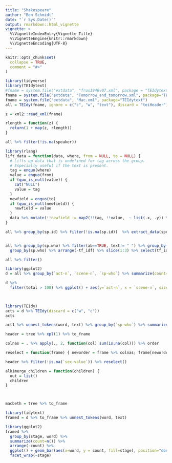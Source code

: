 ```yaml
---
title: "Shakespeare"
author: "Ben Schmidt"
date: "`r Sys.Date()`"
output: rmarkdown::html_vignette
vignette: >
  %\VignetteIndexEntry{Vignette Title}
  %\VignetteEngine{knitr::rmarkdown}
  %\VignetteEncoding{UTF-8}
---
```


```r
knitr::opts_chunk$set(
  collapse = TRUE,
  comment = "#>"
)
```


```r
library(tidyverse)
library(TEIdytext)
#fname = system.file("extdata", "frus1946v07.xml", package = "TEIdytext")
fname = system.file("extdata", "Tomorrow_and_tomorrow.xml", package="TEIdytext")
fname = system.file("extdata", "Mac.xml", package="TEIdytext")
all = TEIdy(fname, ignore = c("c", "w", "text"), discard = "teiHeader")

z = xml2::read_xml(fname)

rlength = function(z) {
  return(1 + map(z, rlength))
}

all %>% filter(!is.na(speaker))

library(rlang)
lift_data = function(data, where, from = NULL, to = NULL) {
  # Lifts up data that is undefined for tag across the group.
  # Especially useful if the text is present.
  tag = enquo(where)
  value = enquo(from)
  if (quo_is_null(value)) {
    cat("NULL")
    value = tag
  }
  newfield = enquo(to)
  if (quo_is_null(newfield)) {
    newfield = value 
  }
  data %>% mutate(!!newfield := map2(!!tag, !!value,  ~ list(.x, .y)) %>% discard(~is.na(.[[1]])) %>% map(pluck,2) %>% compact %>% paste(collapse = "--"))
}

all %>% group_by(sp.id) %>% filter(!is.na(sp.id))  %>% extract_data(speaker, text, speaker) %>% select(sp.who, speaker, text) %>% ungroup %>% group_by(sp.who, speaker) %>% summarize(count=n()) 


all %>% group_by(sp.who) %>% filter(ab==TRUE, text!= " ") %>% group_by(sp.who, text) %>% summarize(count=n()) %>% filter(sum(count) > 250) %>% tidytext::bind_tf_idf(text, sp.who, count) %>%
  group_by(sp.who) %>% arrange(-tf_idf) %>% slice(1:3) %>% select(tf_idf, sp.who, text, count) %>% arrange(-tf_idf)


```

```r
all %>% filter()

library(ggplot2)
d = all %>% group_by(`act-n`, `scene-n`, `sp-who`) %>% summarize(count=n()) %>% group_by(`sp-who`) %>% mutate(total = sum(count)) 

d %>%
  filter(total > 100) %>% ggplot() + aes(y=`act-n`, x = `scene-n`, size = count) + geom_point(data = d %>% group_by(`act-n`, `scene-n`) %>% summarize(count = sum(count)), alpha = 0.2) + geom_point() + facet_wrap(~`sp-who`) + scale_size_continuous(trans='sqrt')
  


library(TEIdy)
acts = d %>% TEIdy(discard = c("w", "c"))
acts
```


```r
act1 %>% unnest_tokens(word, text) %>% group_by(`sp-who`) %>% summarize(count=n())

header = tree %>% xpl(1) %>% to_frame

colnas = . %>% apply(., 2, function(col) sum(is.na(col))) %>% order

reselect = function(frame) { neworder = frame %>% colnas; frame[neworder] }

header %>% filter(!is.na(`sex-value`)) %>% reselect()

alkimerge_children = function(children) {
  out = list()
  children
}



macbeth = tree %>% to_frame

library(tidytext)
framed = d %>% to_frame %>% unnest_tokens(word, text)

library(ggplot2)
framed %>%
  group_by(stage, word) %>%
  summarize(count=n()) %>%
  arrange(-count) %>%
  ggplot() + geom_bar(aes(x=word, y = count, fill=stage), position="dodge", stat="identity") + coord_flip() +
  facet_wrap(~stage)


```
